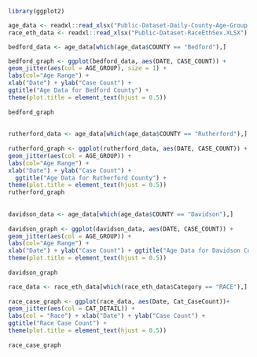 
```r
  library(ggplot2)
```

```r
  age_data <- readxl::read_xlsx("Public-Dataset-Daily-County-Age-Group.XLSX")      
  race_eth_data <- readxl::read_xlsx("Public-Dataset-RaceEthSex.XLSX")
```

```r
  
  bedford_data <- age_data[which(age_data$COUNTY == "Bedford"),]                # extract bedford county data                     

  bedford_graph <- ggplot(bedford_data, aes(DATE, CASE_COUNT)) +                # create base plot
  geom_jitter(aes(col = AGE_GROUP), size = 1) +                                 # add jitter layer
  labs(col="Age Range") +                                                       # add label for age range
  xlab("Date") + ylab("Case Count") +                                           # add x and y labels
  ggtitle("Age Data for Bedford County") +                                      # add centered title
  theme(plot.title = element_text(hjust = 0.5))
  
  bedford_graph
  
  
  rutherford_data <- age_data[which(age_data$COUNTY == "Rutherford"),]
  
  rutherford_graph <- ggplot(rutherford_data, aes(DATE, CASE_COUNT)) +
  geom_jitter(aes(col = AGE_GROUP)) +
  labs(col="Age Range") + 
  xlab("Date") + ylab("Case Count") + 
    ggtitle("Age Data for Rutherford County") +
  theme(plot.title = element_text(hjust = 0.5))
  rutherford_graph
  
  
  davidson_data <- age_data[which(age_data$COUNTY == "Davidson"),]
  
  davidson_graph <- ggplot(davidson_data, aes(DATE, CASE_COUNT)) +
  geom_jitter(aes(col = AGE_GROUP)) + 
  labs(col="Age Range") + 
  xlab("Date") + ylab("Case Count") + ggtitle("Age Data for Davidson County") +
  theme(plot.title = element_text(hjust = 0.5))
  
  davidson_graph
```

```r
  race_data <- race_eth_data[which(race_eth_data$Category == "RACE"),]
  
  race_case_graph <- ggplot(race_data, aes(Date, Cat_CaseCount))+
  geom_jitter(aes(col = CAT_DETAIL)) + 
  labs(col = "Race") + xlab("Date") + ylab("Case Count") +
  ggtitle("Race Case Count") +
  theme(plot.title = element_text(hjust = 0.5))
  
  race_case_graph
  
  
```